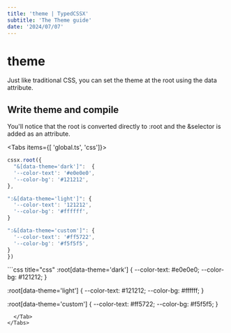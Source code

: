 ```yaml
---
title: 'theme | TypedCSSX'
subtitle: 'The Theme guide'
date: '2024/07/07'
---
```


<TocBot />

# theme
Just like traditional CSS, you can set the theme at the root using the data attribute.  

## Write theme and compile
You'll notice that the root is converted directly to :root and the &selector is added as an attribute.

<Tabs items={[ 'global.ts', 'css']}>
  <Tab>
```ts title="global.ts"
cssx.root({
  "&[data-theme='dark']":  {
  '--color-text': '#e0e0e0',
  '--color-bg': '#121212',
},

":&[data-theme='light']": {
  '--color-text': '121212',
  '--color-bg': '#ffffff',
}

":&[data-theme='custom']": {
  '--color-text': '#ff5722',
  '--color-bg': '#f5f5f5',
}
})
```
  </Tab>
  <Tab>
```css title="css"
:root[data-theme='dark'] {
  --color-text: #e0e0e0;
  --color-bg: #121212;
}

:root[data-theme='light'] {
  --color-text: #121212;
  --color-bg: #ffffff;
}

:root[data-theme='custom'] {
  --color-text: #ff5722;
  --color-bg: #f5f5f5;
}
```
  </Tab>
</Tabs>

